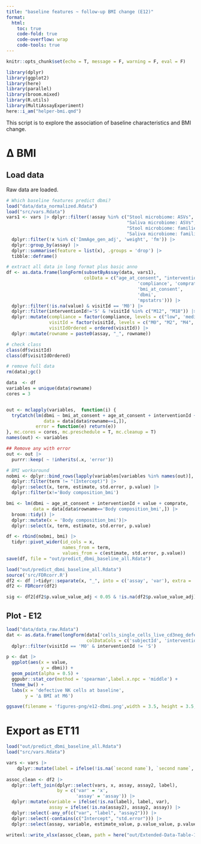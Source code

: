 ```yaml
---
title: "baseline features ~ follow-up BMI change (E12)"
format:
  html:
    toc: true
    code-fold: true
    code-overflow: wrap
    code-tools: true
---
```


```r
knitr::opts_chunk$set(echo = T, message = F, warning = F, eval = F)
```


```r
library(dplyr)
library(ggplot2)
library(here)
library(parallel)
library(broom.mixed)
library(R.utils)
library(MultiAssayExperiment)
here::i_am("helper-bmi.qmd")
```

This script is to explore the association of baseline characteristics and BMI change.

# ∆ BMI

## Load data

Raw data are loaded.

```r
# Which baseline features predict dbmi?
load("data/data_normalized.Rdata")
load("src/vars.Rdata")
vars1 <- vars |> dplyr::filter(!assay %in% c("Stool microbiome: ASVs",
                                             "Saliva microbiome: ASVs",
                                             "Stool microbiome: families_clr",
                                             "Saliva microbiome: families_clr")) |> 
  dplyr::filter(!x %in% c('ImmAge_gen_adj', 'weight', 'fm')) |> 
  dplyr::group_by(assay) |> 
  dplyr::summarise(feature = list(x), .groups = 'drop') |> 
  tibble::deframe()

# extract all data in long format plus basic anno
df <- as.data.frame(longForm(subsetByAssay(data, vars1),
                             colData = c("age_at_consent", "interventionId", "subjectId", "visitId", "time",
                                                 'compliance', 'comprate', 'supplement',
                                                 'bmi_at_consent',
                                                 'dbmi',
                                                 'mpstatrs'))) |> 
  dplyr::filter(!is.na(value) & visitId == 'M0') |> 
  dplyr::filter(interventionId!='S' & !visitId %in% c("M12", "M18")) |>
  dplyr::mutate(compliance = factor(compliance, levels = c("low", 'medium', 'high')),
                visitId = factor(visitId, levels = c("M0", "M2", "M4", "M6")),
                visitIdOrdered = ordered(visitId)) |> 
  dplyr::mutate(rowname = paste0(assay, "_", rowname))

# check class
class(df$visitId)
class(df$visitIdOrdered)

# remove full data
rm(data);gc()

data  <- df
variables = unique(data$rowname)
cores = 3


out <- mclapply(variables,  function(i) {
  tryCatch(lm(dbmi ~ bmi_at_consent + age_at_consent + interventionId + value + comprate,
              data = data[data$rowname==i,]),
           error = function(e) return(e))
}, mc.cores = cores, mc.preschedule = T, mc.cleanup = T)
names(out) <- variables

## Remove any with error
out <- out |>
  purrr::keep( ~ !inherits(.x, 'error')) 

# BMI workaround
nobmi <- dplyr::bind_rows(lapply(variables[variables %in% names(out)], function(x) as.data.frame(cbind(x, broom.mixed::tidy(out[[x]]))))) |> 
  dplyr::filter(term != "(Intercept)") |> 
  dplyr::select(x, term, estimate, std.error, p.value) |> 
  dplyr::filter(x!='Body composition_bmi')

bmi <- lm(dbmi ~ age_at_consent + interventionId + value + comprate,
          data = data[data$rowname=='Body composition_bmi',]) |> 
  broom::tidy() |> 
  dplyr::mutate(x = 'Body composition_bmi')|> 
  dplyr::select(x, term, estimate, std.error, p.value)

df <- rbind(nobmi, bmi) |> 
  tidyr::pivot_wider(id_cols = x,
                     names_from = term,
                     values_from = c(estimate, std.error, p.value))
save(df, file = "out/predict_dbmi_baseline_all.Rdata")
```

```r
load("out/predict_dbmi_baseline_all.Rdata")
source('src/FDRcorr.R')
df2 <- df |>tidyr::separate(x, "_", into = c('assay', 'var'), extra = 'merge') 
df2 <- FDRcorr(df2)

sig <- df2[df2$p.value_value_adj < 0.05 & !is.na(df2$p.value_value_adj),]
```

## Plot - E12

```r
load("data/data_raw.Rdata")
dat <- as.data.frame(longForm(data['cells_single_cells_live_cd3neg_defective_freq_of_live',,],
                              colDataCols = c('subjectId', 'interventionId', 'visitId', 'compliance', 'comprate', 'age_at_consent', 'bmi_at_consent', 'dbmi'))) |> 
  dplyr::filter(visitId == 'M0' & interventionId != 'S')

p <- dat |> 
  ggplot(aes(x = value,
             y = dbmi)) +
  geom_point(alpha = 0.5) +
  ggpubr::stat_cor(method = 'spearman',label.x.npc = 'middle') +
  theme_bw() +
  labs(x = 'defective NK cells at baseline',
       y = '∆ BMI at M6')

ggsave(filename = 'figures-png/e12-dbmi.png',width = 3.5, height = 3.5, plot = p)
```

# Export as ET11

```r
load("out/predict_dbmi_baseline_all.Rdata")
load("src/vars.Rdata")

vars <- vars |>  
    dplyr::mutate(label = ifelse(!is.na(`second name`), `second name`, label))
  
assoc_clean <- df2 |> 
  dplyr::left_join(dplyr::select(vars, x, assay, assay2, label),
                   by = c('var' = 'x',
                          'assay' = 'assay')) |>
  dplyr::mutate(variable = ifelse(!is.na(label), label, var),
                assay = ifelse(!is.na(assay2), assay2, assay)) |>
  dplyr::select(-any_of(c("var", "label", "assay2"))) |> 
  dplyr::select(-contains(c("Intercept", "std.error"))) |> 
  dplyr::select(assay, variable, estimate_value, p.value_value, p.value_value_adj, group)

writexl::write_xlsx(assoc_clean, path = here("out/Extended-Data-Table-11.xlsx"))

```


